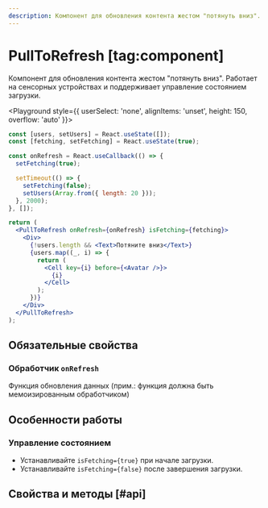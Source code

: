 ```yaml
---
description: Компонент для обновления контента жестом "потянуть вниз".
---
```


<Overview group="feedback">

# PullToRefresh [tag:component]

Компонент для обновления контента жестом "потянуть вниз".
Работает на сенсорных устройствах и поддерживает управление состоянием загрузки.

</Overview>

<Playground style={{ userSelect: 'none', alignItems: 'unset', height: 150, overflow: 'auto' }}>

```jsx
const [users, setUsers] = React.useState([]);
const [fetching, setFetching] = React.useState(true);

const onRefresh = React.useCallback(() => {
  setFetching(true);

  setTimeout(() => {
    setFetching(false);
    setUsers(Array.from({ length: 20 }));
  }, 2000);
}, []);

return (
  <PullToRefresh onRefresh={onRefresh} isFetching={fetching}>
    <Div>
      {!users.length && <Text>Потяните вниз</Text>}
      {users.map((_, i) => {
        return (
          <Cell key={i} before={<Avatar />}>
            {i}
          </Cell>
        );
      })}
    </Div>
  </PullToRefresh>
);
```

</Playground>

## Обязательные свойства

### Обработчик `onRefresh`

Функция обновления данных (прим.: функция должна быть мемоизированным обработчиком)

## Особенности работы

### Управление состоянием

- Устанавливайте `isFetching={true}` при начале загрузки.
- Устанавливайте `isFetching={false}` после завершения загрузки.

## Свойства и методы [#api]

<PropsTable name="PullToRefresh" />
